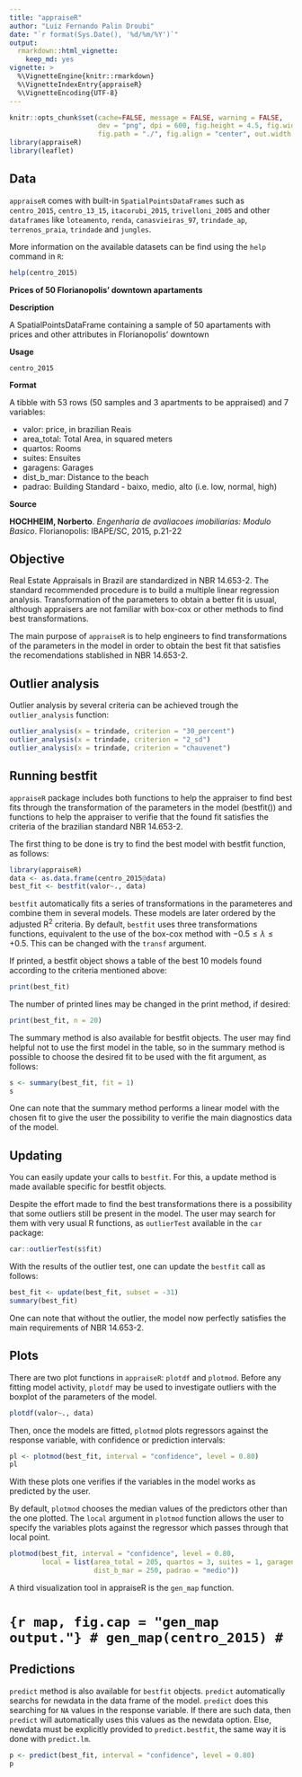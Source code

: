 ```yaml
---
title: "appraiseR"
author: "Luiz Fernando Palin Droubi"
date: "`r format(Sys.Date(), '%d/%m/%Y')`"
output: 
  rmarkdown::html_vignette:
    keep_md: yes
vignette: >
  %\VignetteEngine{knitr::rmarkdown}
  %\VignetteIndexEntry{appraiseR}
  %\VignetteEncoding{UTF-8}
---
```


```r
knitr::opts_chunk$set(cache=FALSE, message = FALSE, warning = FALSE, 
                      dev = "png", dpi = 600, fig.height = 4.5, fig.width = 7,
                      fig.path = "./", fig.align = "center", out.width = "90%")
library(appraiseR)
library(leaflet)
```

## Data

`appraiseR` comes with built-in `SpatialPointsDataFrames` such as `centro_2015`, `centro_13_15`, `itacorubi_2015`, `trivelloni_2005` and other `dataframes` like `loteamento`, `renda`, `canasvieiras_97`, `trindade_ap`, `terrenos_praia`, `trindade` and `jungles`.

More information on the available datasets can be find using the `help` command in `R`:

```r
help(centro_2015)
```


**Prices of 50 Florianopolis' downtown apartaments**

**Description**

A SpatialPointsDataFrame containing a sample of 50 apartaments with prices and other attributes in Florianopolis' downtown

**Usage**

`centro_2015`

**Format**

A tibble with 53 rows (50 samples and 3 apartments to be appraised) and 7 variables:

* valor: price, in brazilian Reais
* area_total: Total Area, in squared meters
* quartos: Rooms
* suites: Ensuites
* garagens: Garages
* dist_b_mar: Distance to the beach
* padrao: Building Standard - baixo, medio, alto (i.e. low, normal, high)

**Source**

**HOCHHEIM, Norberto**. *Engenharia de avaliacoes imobiliarias: Modulo Basico*. Florianopolis: IBAPE/SC, 2015, p.21-22

## Objective

Real Estate Appraisals in Brazil are standardized in NBR 14.653-2. The standard recommended procedure is to build a multiple linear regression analysis. Transformation of the parameters to obtain a better fit is usual, although appraisers are not familiar with box-cox or other methods to find best transformations.

The main purpose of `appraiseR` is to help engineers to find transformations of the parameters in the model in order to obtain the best fit that satisfies the recomendations stablished in NBR 14.653-2.

## Outlier analysis

Outlier analysis by several criteria can be achieved trough the `outlier_analysis` function:

```r
outlier_analysis(x = trindade, criterion = "30_percent")
outlier_analysis(x = trindade, criterion = "2_sd")
outlier_analysis(x = trindade, criterion = "chauvenet")
```
 

## Running bestfit

`appraiseR` package includes both functions to help the appraiser to find best fits through the transformation of the parameters in the model (bestfit()) and functions to help the appraiser to verifie that the found fit satisfies the criteria of the brazilian standard NBR 14.653-2.

The first thing to be done is try to find the best model with bestfit function, as follows:

```r
library(appraiseR)
data <- as.data.frame(centro_2015@data)
best_fit <- bestfit(valor~., data)
```

`bestfit` automatically fits a series of transformations in the parameteres and combine them in several models. These models are later ordered  by the adjusted R^2^ criteria. By default, `bestfit` uses three transformations functions, equivalent to the use of the box-cox method with $-0.5 \leq \lambda \leq +0.5$. This can be changed with the `transf` argument.

If printed, a bestfit object shows a table of the best 10 models found according to the criteria mentioned above:

```r
print(best_fit)
```

The number of printed lines may be changed in the print method, if desired:

```r
print(best_fit, n = 20)
```

The summary method is also available for bestfit objects. The user may find helpful not to use the first model in the table, so in the summary method is possible to choose the desired fit to be used with the fit argument, as follows:

```r
s <- summary(best_fit, fit = 1)
s
```

One can note that the summary method performs a linear model with the chosen fit to give the user the possibility to verifie the main diagnostics data of the model.

## Updating

You can easily update your calls to `bestfit`. For this, a update method is made available specific for bestfit objects.

Despite the effort made to find the best transformations there is a possibility that some outliers still be present in the model.
The user may search for them with very usual R functions, as `outlierTest` available in the `car` package:

```r
car::outlierTest(s$fit)
```

With the results of the outlier test, one can update the `bestfit` call as follows:

```r
best_fit <- update(best_fit, subset = -31)
summary(best_fit)
```

One can note that without the outlier, the model now perfectly satisfies the main requirements of NBR 14.653-2.

## Plots

There are two plot functions in `appraiseR`: `plotdf` and `plotmod`. Before any fitting model activity, `plotdf` may be used to investigate outliers with the boxplot of the parameters of the model.

```r
plotdf(valor~., data)
```

Then, once the models are fitted, `plotmod` plots regressors against the response variable, with confidence or prediction intervals:

```r
pl <- plotmod(best_fit, interval = "confidence", level = 0.80)
pl
```

With these plots one verifies if the variables in the model works as predicted by the user.

By default, `plotmod` chooses the median values of the predictors other than the one plotted. The `local` argument in `plotmod` function allows the user to specify the variables plots against the regressor which passes through that local point.

```r
plotmod(best_fit, interval = "confidence", level = 0.80, 
        local = list(area_total = 205, quartos = 3, suites = 1, garagens = 2, 
                     dist_b_mar = 250, padrao = "medio"))
```


A third visualization tool in appraiseR is the `gen_map` function. 

# ```{r map, fig.cap = "gen_map output."}
# gen_map(centro_2015)
# ```


## Predictions

`predict` method is also available for `bestfit` objects. `predict` automatically searchs for newdata in the data frame of the model. `predict` does this searching for `NA` values in the response variable. If there are such data, then `predict` will automatically uses this values as the newdata option. Else, newdata must be explicitly provided to `predict.bestfit`, the same way it is done with `predict.lm`.

```r
p <- predict(best_fit, interval = "confidence", level = 0.80)
p
```

